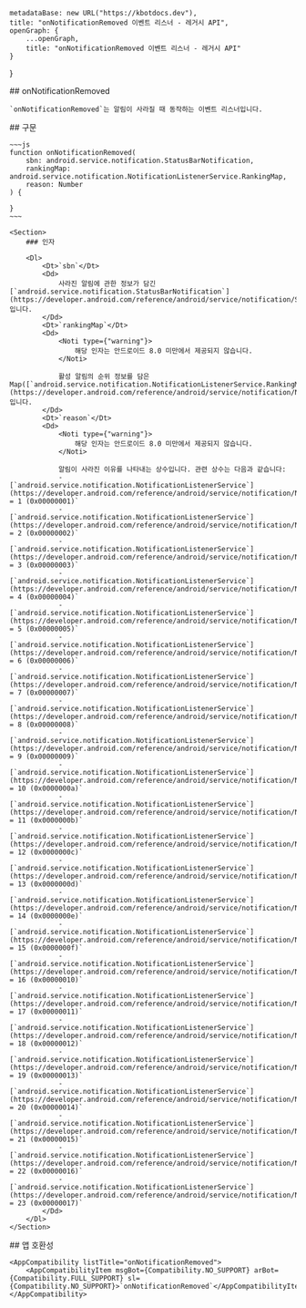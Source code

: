 
    metadataBase: new URL("https://kbotdocs.dev"),
    title: "onNotificationRemoved 이벤트 리스너 - 레거시 API",
    openGraph: {
        ...openGraph,
        title: "onNotificationRemoved 이벤트 리스너 - 레거시 API"
    }
}

<Section>
    ## onNotificationRemoved

    `onNotificationRemoved`는 알림이 사라질 때 동작하는 이벤트 리스너입니다.
</Section>
<Section>
    ## 구문

    ~~~js
    function onNotificationRemoved(
        sbn: android.service.notification.StatusBarNotification,
        rankingMap: android.service.notification.NotificationListenerService.RankingMap,
        reason: Number
    ) {

    }
    ~~~

    <Section>
        ### 인자

        <Dl>
            <Dt>`sbn`</Dt>
            <Dd>
                사라진 알림에 관한 정보가 담긴 [`android.service.notification.StatusBarNotification`](https://developer.android.com/reference/android/service/notification/StatusBarNotification)입니다.
            </Dd>
            <Dt>`rankingMap`</Dt>
            <Dd>
                <Noti type={"warning"}>
                    해당 인자는 안드로이드 8.0 미만에서 제공되지 않습니다.
                </Noti>

                활성 알림의 순위 정보를 담은 Map([`android.service.notification.NotificationListenerService.RankingMap`](https://developer.android.com/reference/android/service/notification/NotificationListenerService))입니다.
            </Dd>
            <Dt>`reason`</Dt>
            <Dd>
                <Noti type={"warning"}>
                    해당 인자는 안드로이드 8.0 미만에서 제공되지 않습니다.
                </Noti>

                알림이 사라진 이유를 나타내는 상수입니다. 관련 상수는 다음과 같습니다:
                - [`android.service.notification.NotificationListenerService`](https://developer.android.com/reference/android/service/notification/NotificationListenerService)`.REASON_CLICK = 1 (0x00000001)`
                - [`android.service.notification.NotificationListenerService`](https://developer.android.com/reference/android/service/notification/NotificationListenerService)`.REASON_CANCEL = 2 (0x00000002)`
                - [`android.service.notification.NotificationListenerService`](https://developer.android.com/reference/android/service/notification/NotificationListenerService)`.REASON_CANCEL_ALL = 3 (0x00000003)`
                - [`android.service.notification.NotificationListenerService`](https://developer.android.com/reference/android/service/notification/NotificationListenerService)`.REASON_ERROR = 4 (0x00000004)`
                - [`android.service.notification.NotificationListenerService`](https://developer.android.com/reference/android/service/notification/NotificationListenerService)`.REASON_PACKAGE_CHANGED = 5 (0x00000005)`
                - [`android.service.notification.NotificationListenerService`](https://developer.android.com/reference/android/service/notification/NotificationListenerService)`.REASON_USER_STOPPED = 6 (0x00000006)`
                - [`android.service.notification.NotificationListenerService`](https://developer.android.com/reference/android/service/notification/NotificationListenerService)`.REASON_PACKAGE_BANNED = 7 (0x00000007)`
                - [`android.service.notification.NotificationListenerService`](https://developer.android.com/reference/android/service/notification/NotificationListenerService)`.REASON_APP_CANCEL = 8 (0x00000008)`
                - [`android.service.notification.NotificationListenerService`](https://developer.android.com/reference/android/service/notification/NotificationListenerService)`.REASON_APP_CANCEL_ALL = 9 (0x00000009)`
                - [`android.service.notification.NotificationListenerService`](https://developer.android.com/reference/android/service/notification/NotificationListenerService)`.REASON_LISTENER_CANCEL = 10 (0x0000000a)`
                - [`android.service.notification.NotificationListenerService`](https://developer.android.com/reference/android/service/notification/NotificationListenerService)`.REASON_LISTENER_CANCEL_ALL = 11 (0x0000000b)`
                - [`android.service.notification.NotificationListenerService`](https://developer.android.com/reference/android/service/notification/NotificationListenerService)`.REASON_GROUP_SUMMARY_CANCELED = 12 (0x0000000c)`
                - [`android.service.notification.NotificationListenerService`](https://developer.android.com/reference/android/service/notification/NotificationListenerService)`.REASON_GROUP_OPTIMIZATION = 13 (0x0000000d)`
                - [`android.service.notification.NotificationListenerService`](https://developer.android.com/reference/android/service/notification/NotificationListenerService)`.REASON_PACKAGE_SUSPENDED = 14 (0x0000000e)`
                - [`android.service.notification.NotificationListenerService`](https://developer.android.com/reference/android/service/notification/NotificationListenerService)`.REASON_PROFILE_TURNED_OFF = 15 (0x0000000f)`
                - [`android.service.notification.NotificationListenerService`](https://developer.android.com/reference/android/service/notification/NotificationListenerService)`.REASON_UNAUTOBUNDLED = 16 (0x00000010)`
                - [`android.service.notification.NotificationListenerService`](https://developer.android.com/reference/android/service/notification/NotificationListenerService)`.REASON_CHANNEL_BANNED = 17 (0x00000011)`
                - [`android.service.notification.NotificationListenerService`](https://developer.android.com/reference/android/service/notification/NotificationListenerService)`.REASON_SNOOZED = 18 (0x00000012)`
                - [`android.service.notification.NotificationListenerService`](https://developer.android.com/reference/android/service/notification/NotificationListenerService)`.REASON_TIMEOUT = 19 (0x00000013)`
                - [`android.service.notification.NotificationListenerService`](https://developer.android.com/reference/android/service/notification/NotificationListenerService)`.REASON_CHANNEL_REMOVED = 20 (0x00000014)`
                - [`android.service.notification.NotificationListenerService`](https://developer.android.com/reference/android/service/notification/NotificationListenerService)`.REASON_CLEAR_DATA = 21 (0x00000015)`
                - [`android.service.notification.NotificationListenerService`](https://developer.android.com/reference/android/service/notification/NotificationListenerService)`.REASON_ASSISTANT_CANCEL = 22 (0x00000016)`
                - [`android.service.notification.NotificationListenerService`](https://developer.android.com/reference/android/service/notification/NotificationListenerService)`.REASON_LOCKDOWN = 23 (0x00000017)`
            </Dd>
        </Dl>
    </Section>
</Section>
<Section>
    ## 앱 호환성

    <AppCompatibility listTitle="onNotificationRemoved">
        <AppCompatibilityItem msgBot={Compatibility.NO_SUPPORT} arBot={Compatibility.FULL_SUPPORT} sl={Compatibility.NO_SUPPORT}>`onNotificationRemoved`</AppCompatibilityItem>
    </AppCompatibility>
</Section>